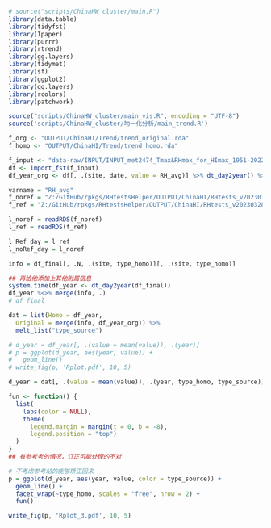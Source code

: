 ```r
# source("scripts/ChinaHW_cluster/main.R")
library(data.table)
library(tidyfst)
library(Ipaper)
library(purrr)
library(rtrend)
library(gg.layers)
library(tidymet)
library(sf)
library(ggplot2)
library(gg.layers)
library(rcolors)
library(patchwork)

source("scripts/ChinaHW_cluster/main_vis.R", encoding = "UTF-8")
source('scripts/ChinaHW_cluster/均一化分析/main_trend.R')

f_org <- "OUTPUT/ChinaHI/Trend/trend_original.rda"
f_homo <- "OUTPUT/ChinaHI/Trend/trend_homo.rda"
```

```r
f_input <- "data-raw/INPUT/INPUT_met2474_Tmax&RHmax_for_HImax_1951-2022_V2.fst"
df <- import_fst(f_input)
df_year_org <- df[, .(site, date, value = RH_avg)] %>% dt_day2year() %>% .$year

varname = "RH_avg"
f_noref = "Z:/GitHub/rpkgs/RHtestsHelper/OUTPUT/ChinaHI/RHtests_v20230328_RH_avg_noRef_daily.RDS"
f_ref = "Z:/GitHub/rpkgs/RHtestsHelper/OUTPUT/ChinaHI/RHtests_v20230328_RH_avg_withRef_daily.RDS"

l_noref = readRDS(f_noref)
l_ref = readRDS(f_ref)
```

```r
l_Ref_day = l_ref
l_noRef_day = l_noref
```

```r
info = df_final[, .N, .(site, type_homo)][, .(site, type_homo)]

## 再给他添加上其他附属信息
system.time(df_year <- dt_day2year(df_final))
df_year %<>% merge(info, .)
# df_final
```

```r
dat = list(Homo = df_year, 
  Original = merge(info, df_year_org)) %>% 
  melt_list("type_source")

# d_year = df_year[, .(value = mean(value)), .(year)]
# p = ggplot(d_year, aes(year, value)) + 
#   geom_line()
# write_fig(p, 'Rplot.pdf', 10, 5)
```

```r
d_year = dat[, .(value = mean(value)), .(year, type_homo, type_source)]

fun <- function() {
  list(
    labs(color = NULL),
    theme(
      legend.margin = margin(t = 0, b = -8),
      legend.position = "top")
  )
}
## 有参考考的情况，订正可能处理的不对

# 不考虑参考站的能够矫正回来
p = ggplot(d_year, aes(year, value, color = type_source)) + 
  geom_line() + 
  facet_wrap(~type_homo, scales = "free", nrow = 2) + 
  fun()

write_fig(p, 'Rplot_3.pdf', 10, 5)
```

<!-- 1 Original   1016
2 NoRef       244
3 Ref        1214 -->
